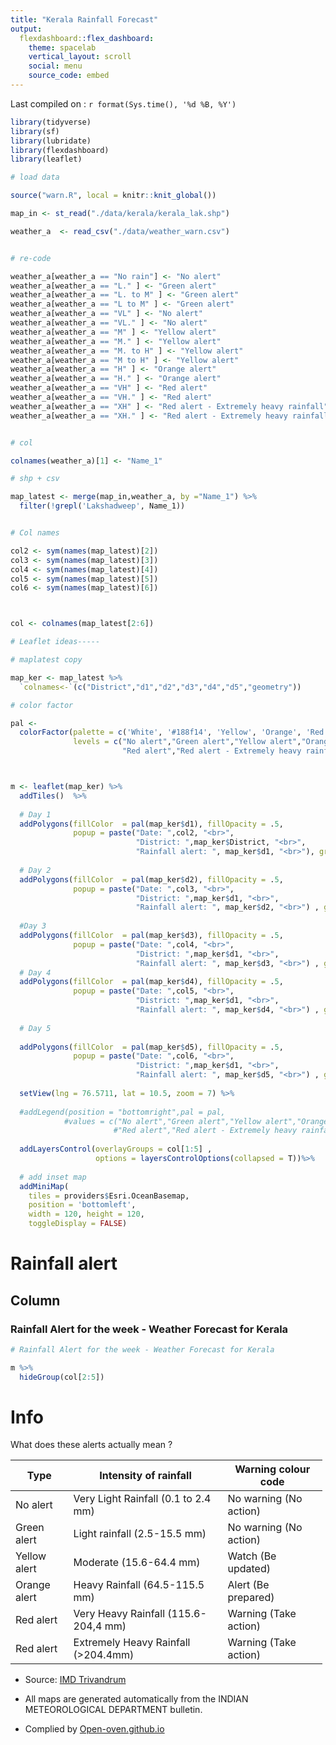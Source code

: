 ```yaml
---
title: "Kerala Rainfall Forecast"
output: 
  flexdashboard::flex_dashboard:
    theme: spacelab
    vertical_layout: scroll
    social: menu
    source_code: embed
---
```

Last compiled on : `r format(Sys.time(), '%d %B, %Y')`



```r

library(tidyverse)
library(sf)
library(lubridate)
library(flexdashboard)
library(leaflet)

# load data

source("warn.R", local = knitr::knit_global())

map_in <- st_read("./data/kerala/kerala_lak.shp")

weather_a  <- read_csv("./data/weather_warn.csv")


# re-code

weather_a[weather_a == "No rain"] <- "No alert"
weather_a[weather_a == "L." ] <- "Green alert"
weather_a[weather_a == "L. to M" ] <- "Green alert"
weather_a[weather_a == "L to M" ] <- "Green alert"
weather_a[weather_a == "VL" ] <- "No alert"
weather_a[weather_a == "VL." ] <- "No alert"
weather_a[weather_a == "M" ] <- "Yellow alert"
weather_a[weather_a == "M." ] <- "Yellow alert"
weather_a[weather_a == "M. to H" ] <- "Yellow alert"
weather_a[weather_a == "M to H" ] <- "Yellow alert"
weather_a[weather_a == "H" ] <- "Orange alert"
weather_a[weather_a == "H." ] <- "Orange alert"
weather_a[weather_a == "VH" ] <- "Red alert"
weather_a[weather_a == "VH." ] <- "Red alert"
weather_a[weather_a == "XH" ] <- "Red alert - Extremely heavy rainfall"
weather_a[weather_a == "XH." ] <- "Red alert - Extremely heavy rainfall"


# col

colnames(weather_a)[1] <- "Name_1"

# shp + csv

map_latest <- merge(map_in,weather_a, by ="Name_1") %>% 
  filter(!grepl('Lakshadweep', Name_1))


# Col names

col2 <- sym(names(map_latest)[2])
col3 <- sym(names(map_latest)[3])
col4 <- sym(names(map_latest)[4])
col5 <- sym(names(map_latest)[5])
col6 <- sym(names(map_latest)[6])



col <- colnames(map_latest[2:6])

# Leaflet ideas-----

# maplatest copy

map_ker <- map_latest %>% 
  `colnames<-`(c("District","d1","d2","d3","d4","d5","geometry"))

# color factor

pal <- 
  colorFactor(palette = c('White', '#188f14', 'Yellow', 'Orange', 'Red', '#8B0000'), 
              levels = c("No alert","Green alert","Yellow alert","Orange alert",
                         "Red alert","Red alert - Extremely heavy rainfall"))



m <- leaflet(map_ker) %>% 
  addTiles()  %>% 
  
  # Day 1
  addPolygons(fillColor  = pal(map_ker$d1), fillOpacity = .5,
              popup = paste("Date: ",col2, "<br>",
                            "District: ",map_ker$District, "<br>",
                            "Rainfall alert: ", map_ker$d1, "<br>"), group = col[1]) %>% 
  
  # Day 2
  addPolygons(fillColor  = pal(map_ker$d2), fillOpacity = .5,
              popup = paste("Date: ",col3, "<br>",
                            "District: ",map_ker$d1, "<br>",
                            "Rainfall alert: ", map_ker$d2, "<br>") , group = col[2]) %>% 
  
  #Day 3
  addPolygons(fillColor  = pal(map_ker$d3), fillOpacity = .5,
              popup = paste("Date: ",col4, "<br>",
                            "District: ",map_ker$d1, "<br>",
                            "Rainfall alert: ", map_ker$d3, "<br>") , group = col[3]) %>% 
  # Day 4
  addPolygons(fillColor  = pal(map_ker$d4), fillOpacity = .5,
              popup = paste("Date: ",col5, "<br>",
                            "District: ",map_ker$d1, "<br>",
                            "Rainfall alert: ", map_ker$d4, "<br>") , group = col[4]) %>% 
  
  # Day 5
  
  addPolygons(fillColor  = pal(map_ker$d5), fillOpacity = .5,
              popup = paste("Date: ",col6, "<br>",
                            "District: ",map_ker$d1, "<br>",
                            "Rainfall alert: ", map_ker$d5, "<br>") , group = col[5]) %>% 
  
  setView(lng = 76.5711, lat = 10.5, zoom = 7) %>%
  
  #addLegend(position = "bottomright",pal = pal,
            #values = c("No alert","Green alert","Yellow alert","Orange alert",
                       #"Red alert","Red alert - Extremely heavy rainfall") ) %>% 
  
  addLayersControl(overlayGroups = col[1:5] ,
                   options = layersControlOptions(collapsed = T))%>% 
  
  # add inset map
  addMiniMap(
    tiles = providers$Esri.OceanBasemap,
    position = 'bottomleft', 
    width = 120, height = 120,
    toggleDisplay = FALSE)
```



Rainfall alert 
=====================================  

Column {.tabset}
-----------------------------------------------------------------------

### Rainfall Alert for the week - Weather Forecast for Kerala

```r
# Rainfall Alert for the week - Weather Forecast for Kerala

m %>% 
  hideGroup(col[2:5])
```


Info
=====================================  


What does these alerts actually mean ?
 
+--------------+--------------------------------------+------------------------+ 
| Type         | Intensity of rainfall                | Warning colour code    |
+==============+======================================+========================+
| No alert     | Very Light Rainfall (0.1 to 2.4 mm)  | No warning (No action) |
+--------------+--------------------------------------+------------------------+
| Green alert  | Light rainfall (2.5-15.5 mm)         | No warning (No action) |
+--------------+--------------------------------------+------------------------+
| Yellow alert | Moderate (15.6-64.4 mm)              | Watch (Be updated)     |
+--------------+--------------------------------------+------------------------+
| Orange alert | Heavy Rainfall (64.5-115.5 mm)       | Alert (Be prepared)    |
+--------------+--------------------------------------+------------------------+
| Red alert    | Very Heavy Rainfall (115.6-204,4 mm) | Warning (Take action)  |
+--------------+--------------------------------------+------------------------+
| Red alert    | Extremely Heavy Rainfall (>204.4mm)  | Warning (Take action)  |  
+--------------+--------------------------------------+------------------------+



* Source: [IMD Trivandrum](https://mausam.imd.gov.in/thiruvananthapuram)

* All maps are generated automatically from the INDIAN METEOROLOGICAL DEPARTMENT bulletin.

* Complied by [Open-oven.github.io](https://Open-oven.github.io)

